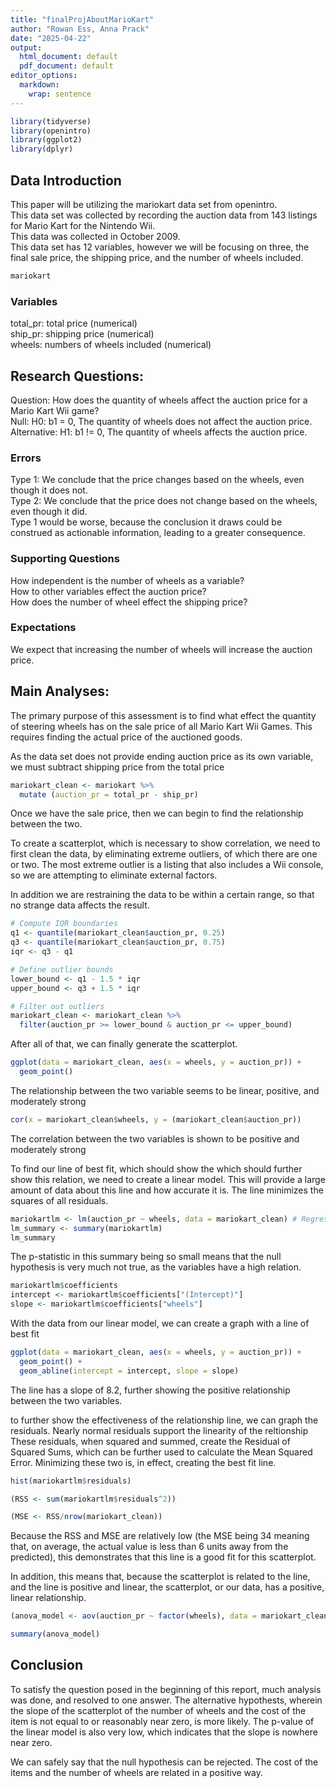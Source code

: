 ```yaml
---
title: "finalProjAboutMarioKart"
author: "Rowan Ess, Anna Prack"
date: "2025-04-22"
output:
  html_document: default
  pdf_document: default
editor_options:
  markdown:
    wrap: sentence
---
```


```r
library(tidyverse)
library(openintro)
library(ggplot2)
library(dplyr)
```

## Data Introduction

This paper will be utilizing the mariokart data set from openintro.\
This data set was collected by recording the auction data from 143 listings for Mario Kart for the Nintendo Wii.\
This data was collected in October 2009.\
This data set has 12 variables, however we will be focusing on three, the final sale price, the shipping price, and the number of wheels included.\

```r
mariokart
```

### Variables

total_pr: total price (numerical)\
ship_pr: shipping price (numerical)\
wheels: numbers of wheels included (numerical)\

## Research Questions:

Question: How does the quantity of wheels affect the auction price for a Mario Kart Wii game?\
Null: H0: b1 = 0, The quantity of wheels does not affect the auction price.\
Alternative: H1: b1 !=
0, The quantity of wheels affects the auction price.\

### Errors

Type 1: We conclude that the price changes based on the wheels, even though it does not.\
Type 2: We conclude that the price does not change based on the wheels, even though it did.\
Type 1 would be worse, because the conclusion it draws could be construed as actionable information, leading to a greater consequence.\

### Supporting Questions

How independent is the number of wheels as a variable?\
How to other variables effect the auction price?\
How does the number of wheel effect the shipping price?\

### Expectations

We expect that increasing the number of wheels will increase the auction price.\

## Main Analyses:

The primary purpose of this assessment is to find what effect the quantity of steering wheels has on the sale price of all Mario Kart Wii Games.
This requires finding the actual price of the auctioned goods.\

As the data set does not provide ending auction price as its own variable, we must subtract shipping price from the total price\

```r
mariokart_clean <- mariokart %>%
  mutate (auction_pr = total_pr - ship_pr)
```

Once we have the sale price, then we can begin to find the relationship between the two.\

To create a scatterplot, which is necessary to show correlation, we need to first clean the data, by eliminating extreme outliers, of which there are one or two.
The most extreme outlier is a listing that also includes a Wii console, so we are attempting to eliminate external factors.\

In addition we are restraining the data to be within a certain range, so that no strange data affects the result.\

```r

# Compute IQR boundaries
q1 <- quantile(mariokart_clean$auction_pr, 0.25)
q3 <- quantile(mariokart_clean$auction_pr, 0.75)
iqr <- q3 - q1

# Define outlier bounds
lower_bound <- q1 - 1.5 * iqr
upper_bound <- q3 + 1.5 * iqr

# Filter out outliers
mariokart_clean <- mariokart_clean %>%
  filter(auction_pr >= lower_bound & auction_pr <= upper_bound)

```

After all of that, we can finally generate the scatterplot.\

```r
ggplot(data = mariokart_clean, aes(x = wheels, y = auction_pr)) +
  geom_point()
```

The relationship between the two variable seems to be linear, positive, and moderately strong

```r
cor(x = mariokart_clean$wheels, y = (mariokart_clean$auction_pr))
```

The correlation between the two variables is shown to be positive and moderately strong

To find our line of best fit, which should show the which should further show this relation, we need to create a linear model.
This will provide a large amount of data about this line and how accurate it is.
The line minimizes the squares of all residuals.\

```r
mariokartlm <- lm(auction_pr ~ wheels, data = mariokart_clean) # Regress y on x, or symbolically, y ~ x
lm_summary <- summary(mariokartlm)
lm_summary
```

The p-statistic in this summary being so small means that the null hypothesis is very much not true, as the variables have a high relation.

```r
mariokartlm$coefficients
intercept <- mariokartlm$coefficients["(Intercept)"]
slope <- mariokartlm$coefficients["wheels"] 
```

With the data from our linear model, we can create a graph with a line of best fit

```r
ggplot(data = mariokart_clean, aes(x = wheels, y = auction_pr)) +
  geom_point() +
  geom_abline(intercept = intercept, slope = slope)
```

The line has a slope of 8.2, further showing the positive relationship between the two variables.

to further show the effectiveness of the relationship line, we can graph the residuals. Nearly normal residuals support the linearity of the reltionship\
These residuals, when squared and summed, create the Residual of Squared Sums, which can be further used to calculate the Mean Squared Error.
Minimizing these two is, in effect, creating the best fit line.\

```r
hist(mariokartlm$residuals)
```

```r
(RSS <- sum(mariokartlm$residuals^2))
```

```r
(MSE <- RSS/nrow(mariokart_clean))
```

Because the RSS and MSE are relatively low (the MSE being 34 meaning that, on average, the actual value is less than 6 units away from the predicted), this demonstrates that this line is a good fit for this scatterplot.\

In addition, this means that, because the scatterplot is related to the line, and the line is positive and linear, the scatterplot, or our data, has a positive, linear relationship.

```r
(anova_model <- aov(auction_pr ~ factor(wheels), data = mariokart_clean))
```

```r
summary(anova_model)
```

## Conclusion

To satisfy the question posed in the beginning of this report, much analysis was done, and resolved to one answer.
The alternative hypothests, wherein the slope of the scatterplot of the number of wheels and the cost of the item is not equal to or reasonably near zero, is more likely.
The p-value of the linear model is also very low, which indicates that the slope is nowhere near zero.\

We can safely say that the null hypothesis can be rejected.
The cost of the items and the number of wheels are related in a positive way.\
